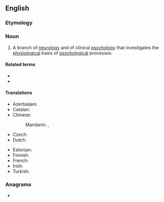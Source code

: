 ==English==
{{wikipedia}}

===Etymology===
{{prefix|en|neuro|psychology}}

===Noun===
{{en-noun|-}}

# A branch of [[neurology]] and of clinical [[psychology]] that investigates the [[physiological]] basis of [[psychological]] processes.

====Related terms====
* {{l|en|neuropsychological}}
* {{l|en|neuropsychologist}}

====Translations====
{{trans-top|branch of neurology}}
* Azerbaijani: {{t|az|neyropsixologiya}}
* Catalan: {{t|ca|neuropsicologia|f}}
* Chinese:
*: Mandarin: {{t|cmn|神經心理學}}, {{t|cmn|神经心理学|tr=shénjīng xīnlǐxué}}
* Czech: {{t|cs|neuropsychologie|f}}
* Dutch: {{t+|nl|neuropsychologie|f}}
{{trans-mid}}
* Estonian: {{t+|et|neuropsühholoogia}}
* Finnish: {{t|fi|neuropsykologia}}
* French: {{t+|fr|neuropsychologie|f}}
* Irish: {{t|ga|néarshíceolaíocht|f}}
* Turkish: {{t+|tr|nöropsikoloji}}
{{trans-bottom}}

===Anagrams===
* {{anagrams|en|a=ceghlnoooprsuyy|psychoneurology}}

{{c|en|Neurology|Psychology}}